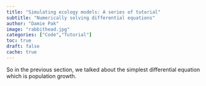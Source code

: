 ```yaml
---
title: "Simulating ecology models: A series of tutorial"
subtitle: "Numerically solving differential equations"
author: "Damie Pak"
image: "rabbithead.jpg"
categories: ["Code","Tutorial"]
toc: true
draft: false
cache: true
---
```


So in the previous section, we talked about the simplest differential equation which is population growth.
